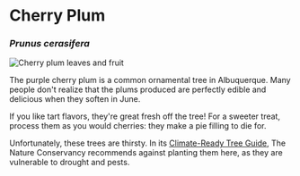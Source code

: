 # Cherry Plum

### _Prunus cerasifera_

![Cherry plum leaves and fruit](/assets/prunus/img/plum-inat.jpeg "Photo by forageinflag on iNaturalist")

The purple cherry plum is a common ornamental tree in Albuquerque. Many people don't realize that the plums produced are perfectly edible and delicious when they soften in June.

If you like tart flavors, they're great fresh off the tree! For a sweeter treat, process them as you would cherries: they make a pie filling to die for.

Unfortunately, these trees are thirsty. In its [Climate-Ready Tree Guide](https://www.nature.org/en-us/about-us/where-we-work/united-states/new-mexico/stories-in-new-mexico/plant-trees-to-fight-climate-change/), The Nature Conservancy recommends against planting them here, as they are vulnerable to drought and pests.
